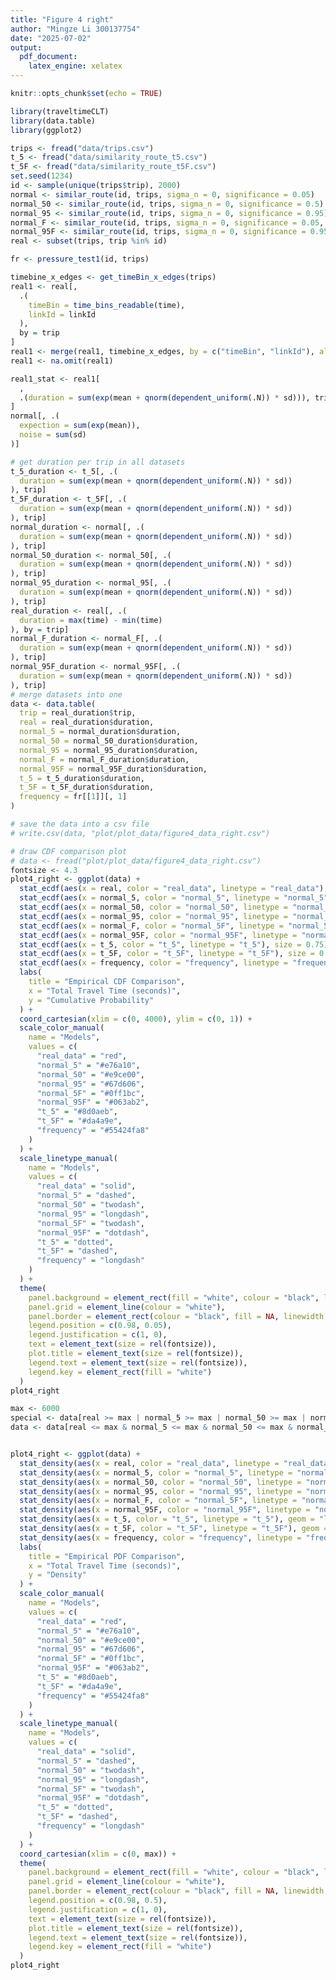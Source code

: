 ```yaml
---
title: "Figure 4 right"
author: "Mingze Li 300137754"
date: "2025-07-02"
output:
  pdf_document:
    latex_engine: xelatex
---
```


```r
knitr::opts_chunk$set(echo = TRUE)
```

```r
library(traveltimeCLT)
library(data.table)
library(ggplot2)
```

```r
trips <- fread("data/trips.csv")
t_5 <- fread("data/similarity_route_t5.csv")
t_5F <- fread("data/similarity_route_t5F.csv")
set.seed(1234)
id <- sample(unique(trips$trip), 2000)
normal <- similar_route(id, trips, sigma_n = 0, significance = 0.05)
normal_50 <- similar_route(id, trips, sigma_n = 0, significance = 0.5)
normal_95 <- similar_route(id, trips, sigma_n = 0, significance = 0.95)
normal_F <- similar_route(id, trips, sigma_n = 0, significance = 0.05, Ftest_sd = TRUE)
normal_95F <- similar_route(id, trips, sigma_n = 0, significance = 0.95, Ftest_sd = TRUE)
real <- subset(trips, trip %in% id)
```

```r
fr <- pressure_test1(id, trips)
```

```r
timebine_x_edges <- get_timeBin_x_edges(trips)
real1 <- real[,
  .(
    timeBin = time_bins_readable(time),
    linkId = linkId
  ),
  by = trip
]
real1 <- merge(real1, timebine_x_edges, by = c("timeBin", "linkId"), all.x = TRUE)
real1 <- na.omit(real1)

real1_stat <- real1[
  ,
  .(duration = sum(exp(mean + qnorm(dependent_uniform(.N)) * sd))), trip
]
normal[, .(
  expection = sum(exp(mean)),
  noise = sum(sd)
)]
```

```r
# get duration per trip in all datasets
t_5_duration <- t_5[, .(
  duration = sum(exp(mean + qnorm(dependent_uniform(.N)) * sd))
), trip]
t_5F_duration <- t_5F[, .(
  duration = sum(exp(mean + qnorm(dependent_uniform(.N)) * sd))
), trip]
normal_duration <- normal[, .(
  duration = sum(exp(mean + qnorm(dependent_uniform(.N)) * sd))
), trip]
normal_50_duration <- normal_50[, .(
  duration = sum(exp(mean + qnorm(dependent_uniform(.N)) * sd))
), trip]
normal_95_duration <- normal_95[, .(
  duration = sum(exp(mean + qnorm(dependent_uniform(.N)) * sd))
), trip]
real_duration <- real[, .(
  duration = max(time) - min(time)
), by = trip]
normal_F_duration <- normal_F[, .(
  duration = sum(exp(mean + qnorm(dependent_uniform(.N)) * sd))
), trip]
normal_95F_duration <- normal_95F[, .(
  duration = sum(exp(mean + qnorm(dependent_uniform(.N)) * sd))
), trip]
# merge datasets into one
data <- data.table(
  trip = real_duration$trip,
  real = real_duration$duration,
  normal_5 = normal_duration$duration,
  normal_50 = normal_50_duration$duration,
  normal_95 = normal_95_duration$duration,
  normal_F = normal_F_duration$duration,
  normal_95F = normal_95F_duration$duration,
  t_5 = t_5_duration$duration,
  t_5F = t_5F_duration$duration,
  frequency = fr[[1]][, 1]
)

# save the data into a csv file
# write.csv(data, "plot/plot_data/figure4_data_right.csv")
```

```r
# draw CDF comparison plot
# data <- fread("plot/plot_data/figure4_data_right.csv")
fontsize <- 4.3
plot4_right <- ggplot(data) +
  stat_ecdf(aes(x = real, color = "real_data", linetype = "real_data"), size = 1.2) +
  stat_ecdf(aes(x = normal_5, color = "normal_5", linetype = "normal_5"), size = 0.75) +
  stat_ecdf(aes(x = normal_50, color = "normal_50", linetype = "normal_50"), size = 0.75) +
  stat_ecdf(aes(x = normal_95, color = "normal_95", linetype = "normal_95"), size = 0.75) +
  stat_ecdf(aes(x = normal_F, color = "normal_5F", linetype = "normal_5F"), size = 0.75) +
  stat_ecdf(aes(x = normal_95F, color = "normal_95F", linetype = "normal_95F"), size = 0.75) +
  stat_ecdf(aes(x = t_5, color = "t_5", linetype = "t_5"), size = 0.75) +
  stat_ecdf(aes(x = t_5F, color = "t_5F", linetype = "t_5F"), size = 0.75) +
  stat_ecdf(aes(x = frequency, color = "frequency", linetype = "frequency"), size = 0.75) +
  labs(
    title = "Empirical CDF Comparison",
    x = "Total Travel Time (seconds)",
    y = "Cumulative Probability"
  ) +
  coord_cartesian(xlim = c(0, 4000), ylim = c(0, 1)) +
  scale_color_manual(
    name = "Models",
    values = c(
      "real_data" = "red",
      "normal_5" = "#e76a10",
      "normal_50" = "#e9ce00",
      "normal_95" = "#67d606",
      "normal_5F" = "#0ff1bc",
      "normal_95F" = "#063ab2",
      "t_5" = "#8d0aeb",
      "t_5F" = "#da4a9e",
      "frequency" = "#55424fa8"
    )
  ) +
  scale_linetype_manual(
    name = "Models",
    values = c(
      "real_data" = "solid",
      "normal_5" = "dashed",
      "normal_50" = "twodash",
      "normal_95" = "longdash",
      "normal_5F" = "twodash",
      "normal_95F" = "dotdash",
      "t_5" = "dotted",
      "t_5F" = "dashed",
      "frequency" = "longdash"
    )
  ) +
  theme(
    panel.background = element_rect(fill = "white", colour = "black", linewidth = 1),
    panel.grid = element_line(colour = "white"),
    panel.border = element_rect(colour = "black", fill = NA, linewidth = 1),
    legend.position = c(0.98, 0.05),
    legend.justification = c(1, 0),
    text = element_text(size = rel(fontsize)),
    plot.title = element_text(size = rel(fontsize)),
    legend.text = element_text(size = rel(fontsize)),
    legend.key = element_rect(fill = "white")
  )
plot4_right
```

```r
max <- 6000
special <- data[real >= max | normal_5 >= max | normal_50 >= max | normal_95 >= max | normal_F >= max | normal_95F >= max | t_5 >= max | t_5F >= max | frequency >= max]
data <- data[real <= max & normal_5 <= max & normal_50 <= max & normal_95 <= max & normal_F <= max & normal_95F <= max & t_5 <= max & t_5F <= max & frequency <= max]


plot4_right <- ggplot(data) +
  stat_density(aes(x = real, color = "real_data", linetype = "real_data"), geom = "line", size = 1.2) +
  stat_density(aes(x = normal_5, color = "normal_5", linetype = "normal_5"), geom = "line", size = 0.8) +
  stat_density(aes(x = normal_50, color = "normal_50", linetype = "normal_50"), geom = "line", size = 0.8) +
  stat_density(aes(x = normal_95, color = "normal_95", linetype = "normal_95"), geom = "line", size = 0.8) +
  stat_density(aes(x = normal_F, color = "normal_5F", linetype = "normal_5F"), geom = "line", size = 0.8) +
  stat_density(aes(x = normal_95F, color = "normal_95F", linetype = "normal_95F"), geom = "line", size = 0.8) +
  stat_density(aes(x = t_5, color = "t_5", linetype = "t_5"), geom = "line", size = 0.8) +
  stat_density(aes(x = t_5F, color = "t_5F", linetype = "t_5F"), geom = "line", size = 0.8) +
  stat_density(aes(x = frequency, color = "frequency", linetype = "frequency"), geom = "line", size = 0.8) +
  labs(
    title = "Empirical PDF Comparison",
    x = "Total Travel Time (seconds)",
    y = "Density"
  ) +
  scale_color_manual(
    name = "Models",
    values = c(
      "real_data" = "red",
      "normal_5" = "#e76a10",
      "normal_50" = "#e9ce00",
      "normal_95" = "#67d606",
      "normal_5F" = "#0ff1bc",
      "normal_95F" = "#063ab2",
      "t_5" = "#8d0aeb",
      "t_5F" = "#da4a9e",
      "frequency" = "#55424fa8"
    )
  ) +
  scale_linetype_manual(
    name = "Models",
    values = c(
      "real_data" = "solid",
      "normal_5" = "dashed",
      "normal_50" = "twodash",
      "normal_95" = "longdash",
      "normal_5F" = "twodash",
      "normal_95F" = "dotdash",
      "t_5" = "dotted",
      "t_5F" = "dashed",
      "frequency" = "longdash"
    )
  ) +
  coord_cartesian(xlim = c(0, max)) +
  theme(
    panel.background = element_rect(fill = "white", colour = "black", linewidth = 1),
    panel.grid = element_line(colour = "white"),
    panel.border = element_rect(colour = "black", fill = NA, linewidth = 1),
    legend.position = c(0.98, 0.5),
    legend.justification = c(1, 0),
    text = element_text(size = rel(fontsize)),
    plot.title = element_text(size = rel(fontsize)),
    legend.text = element_text(size = rel(fontsize)),
    legend.key = element_rect(fill = "white")
  )
plot4_right
```
